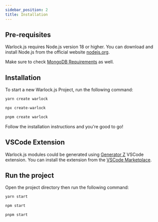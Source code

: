 ```yaml
---
sidebar_position: 2
title: Installation
---
```



## Pre-requisites

Warlock.js requires Node.js version <span className="text-primary">18</span> or higher. You can download and install Node.js from the official website [nodejs.org](https://nodejs.org/).

Make sure to check [MongoDB Requirements](./../../cascade/getting-started/installation.mdx) as well.

## Installation

To start a new Warlock.js Project, run the following command:

<Tabs>
  <TabItem value="Yarn" label="Yarn">

```bash
yarn create warlock
```

  </TabItem>
  <TabItem value="NPM" label="NPM">

```bash
npx create-warlock
```

  </TabItem>
  <TabItem value="Pnpm" label="Pnpm">

```bash
pnpm create warlock
```

  </TabItem>
</Tabs>

Follow the installation instructions and you're good to go!

## VSCode Extension

Warlock.js modules could be generated using [Generator Z](https://marketplace.visualstudio.com/items?itemName=warlockjs.generator-z) VSCode extension. You can install the extension from the [VSCode Marketplace](https://marketplace.visualstudio.com/items?itemName=hassanzohdy.gnz).

## Run the project

Open the project directory then run the following command:

<Tabs>
  <TabItem value="Yarn" label="Yarn">

```bash
yarn start
```

  </TabItem>
  <TabItem value="NPM" label="NPM">

```bash
npm start
```

  </TabItem>
  <TabItem value="Pnpm" label="Pnpm">

```bash
pnpm start
```

  </TabItem>
</Tabs>
